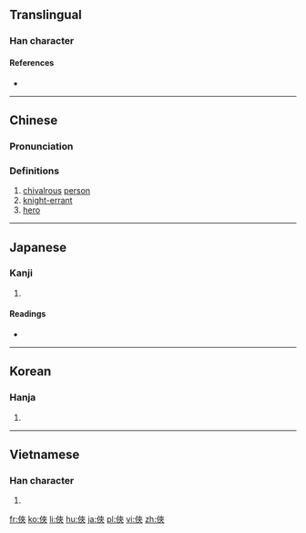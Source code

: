 {{also|侠}}
==Translingual==

===Han character===
{{Han char|rn=9|rad=人|as=07|sn=9|four=2423<sub>8</sub>|canj=人大人人 (OKOO)|ids=⿰[[亻]][[夾]]}}

====References====
* {{Han ref|kx=0105.240|dkj=00706|dj=0224.010|hdz=10158.070|uh=4FE0|ud=20448|bh=AB4C|bd=43852}}

----

==Chinese==
{{zh-forms|s=侠}}

===Pronunciation===
{{zh-pron
|m=xiá
|c=haap6,hap6
|mc=y
|oc=y
|ma=
|cat=n
}}

===Definitions===
# [[chivalrous]] [[person]]
# [[knight-errant]]
# [[hero]]

----

==Japanese==

===Kanji===
{{ja-kanji|grade=|rs=人07}}

# {{defn|lang=ja|sort=人07}}

====Readings====
* {{ja-readings|on=[[きょう]] (kyō)|kun=[[おとこだて]] (otokodate), [[きゃん]] (kyan)}}

----

==Korean==

===Hanja===
{{ko-hanja|hangeul=[[협]], [[겹]]|rv=hyeop, gyeop|mr=hyŏp, kyŏp}}

# {{defn|lang=ko|sort=人07}}

----

==Vietnamese==

===Han character===
{{vi-hantu|[[hiệp]]|rs=人07}}

# {{defn|lang=vi|sort=人07}}

[[fr:俠]]
[[ko:俠]]
[[li:俠]]
[[hu:俠]]
[[ja:俠]]
[[pl:俠]]
[[vi:俠]]
[[zh:俠]]